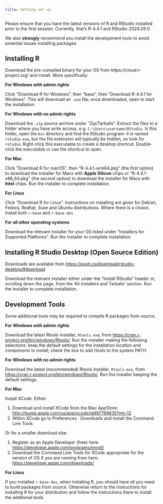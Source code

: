 ```yaml
---
title: Getting set up
---
```


Please ensure that you have the latest versions of R and RStudio installed prior to the first session. Currently, that's R-4.4.1 and RStudio-2024.09.0. 

We also **strongly** recommend you install the development tools to avoid potential issues installing packages.

## Installing R

Download the pre-compiled binary for your OS from https://cloud.r-project.org/ and install. More specifically:

**For Windows with admin rights**

Click "Download R for Windows", then "base", then "Download R-4.4.1 for Windows". This will download an `.exe` file; once downloaded, open to start the installation. 

**For Windows with no admin rights**

Download the `.zip` source archive under "Zip/Tarballs". Extract the files to a folder where you have write access, e.g. `C:\Users\username\RStudio`. In this folder, open the `bin` directory and find the RStudio program: it is named `rstudio.exe`, but the file extension will typically be hidden, so look for `rstudio`. Right-click this executable to create a desktop shortcut. Double-click the executable or use the shortcut to open.

**For Mac**

Click "Download R for macOS", then "R-4.4.1-arm64.pkg" (the first option) to download the installer for Macs with **Apple Silicon** chips or "R-4.4.1-x86_64.pkg" (the second option) to download the installer for Macs with **Intel** chips. Run the installer to complete installation.

**For Linux**

Click "Download R for Linux". Instructions on installing are given for Debian, Fedora, Redhat, Suse and Ubuntu distributions. Where there is a choice, install both `r-base` and `r-base-dev`.

**For all other operating systems**

Download the relevant installer for your OS listed under "Installers for Supported Platforms". Run the installer to complete installation.

## Installing R Studio Desktop (Open Source Edition)

Downloads are available from <https://posit.co/download/rstudio-desktop/#download>

Download the relevant installer either under the "Install RStudio" header or, scrolling down the page, from the 'All installers and Tarballs' section. Run the installer to complete installation.

## Development Tools

Some additional tools may be required to compile R packages from source.

**For Windows with admin rights**

Download the latest Rtools installer, `Rtools.exe`, from 
<https://cran.r-project.org/bin/windows/Rtools/>. Run the installer making the 
following selections: keep the default settings for the installation location 
and components to install; check the box to add rtools to the system PATH.

**For Windows with no admin rights**

Download the latest (recommended) Rtools installer, `Rtools.exe`, from 
<https://cran.r-project.org/bin/windows/Rtools/>. Run the installer keeping the 
default settings.

**For Mac**

Install XCode. Either:

1.  Download and install XCode from the Mac AppStore: <http://itunes.apple.com/us/app/xcode/id497799835?mt=12>
2.  Within XCode go to Preferences : Downloads and install the Command Line 
Tools

Or for a smaller download size:

1. Register as an Apple Developer (free) here: <https://developer.apple.com/programs/enroll/>
2. Download the Command Line Tools for XCode appropriate for the version of 
OS X you are running from here: <https://developer.apple.com/downloads/>

**For Linux**

If you installed `r-base-dev`, when installing R, you should have all you need 
to build packages from source. Otherwise return to the instructions for 
installing R for your distribution and follow the instructions there to install 
the additional tools.